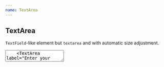 ```yaml
---
name: TextArea
---
```



## TextArea

`TextField`-like element but `textarea` and with automatic size adjustment.

<Playground>
  <Flex gap="md" css={{ p: '$6', bc: '$surface' }}>
    <TextArea label="Enter your name" placeholder="John Doe" />
    <TextArea label="Enter your name" placeholder="John Doe" disabled />
    <TextArea label="Enter your name" placeholder="John Doe" readOnly />
  </Flex>
</Playground>

## Variants

<Playground>
  <Flex gap="lg" css={{ p: '$6', bc: '$surface' }}>
    <Flex flow="column" gap="md">
      <TextArea label="Boxed" hint="Default variant" placeholder="Default boxed variant" />
      <TextArea variant="underlined" hint="Pretty variant" label="Underlined" placeholder="Pretty underlined" />
      <TextArea variant="transparent" hint="Not using labels" placeholder="Transparent variant" />
      <TextArea variant="flat" label="Flat variant" hint="Press Esc to cancel" placeholder="Flat variant" />
    </Flex>
    <Flex flow="column" gap="md">
      <TextArea
        label="Boxed"
        secondaryLabel="(disabled)"
        hint="Default variant"
        placeholder="Default boxed variant"
        disabled
      />
      <TextArea
        variant="underlined"
        hint="Pretty variant"
        secondaryLabel="(disabled)"
        label="Underlined"
        placeholder="Pretty underlined"
        disabled
      />
      <TextArea variant="transparent" hint="Not using labels" placeholder="Transparent variant" disabled />
      <TextArea disabled variant="flat" label="Flat variant" hint="Press Esc to cancel" placeholder="Flat variant" />
    </Flex>
  </Flex>
</Playground>

## Size

<Playground>
  <Flex gap="lg" css={{ p: '$6', bc: '$surface' }}>
    <Flex flow="column" gap="md">
      <TextArea size="sm" label="Boxed" hint="Default variant" placeholder="Small size" />
      <TextArea size="sm" variant="underlined" hint="Pretty variant" label="Underlined" placeholder="Small size" />
      <TextArea size="sm" variant="transparent" hint="Not using labels" placeholder="Small size" />
    </Flex>
    <Flex flow="column" gap="md">
      <TextArea size="md" label="Boxed" hint="Default variant" placeholder="Default size" />
      <TextArea size="md" variant="underlined" hint="Pretty variant" label="Underlined" placeholder="Default size" />
      <TextArea size="md" variant="transparent" hint="Not using labels" placeholder="Default size" />
    </Flex>
    <Flex flow="column" gap="md">
      <TextArea size="lg" label="Boxed" hint="Default variant" placeholder="Large size" />
      <TextArea size="lg" variant="underlined" hint="Pretty variant" label="Underlined" placeholder="Large size" />
      <TextArea size="lg" variant="transparent" hint="Not using labels" placeholder="Large size" />
    </Flex>
    <Flex flow="column" gap="md">
      <TextArea size="xl" label="Boxed" hint="Default variant" placeholder="Editable heading size" />
      <TextArea
        size="xl"
        variant="underlined"
        hint="Pretty variant"
        label="Underlined"
        placeholder="Editable heading size"
        as="textarea"
      />
      <TextArea size="xl" variant="transparent" hint="Not using labels" placeholder="Editable heading size" />
    </Flex>
  </Flex>
</Playground>

## Validity

<Playground>
  {() => {
    const [value, setValue] = React.useState('me@email.com');
    const isValid = React.useMemo(() => /^\w+([\.-]?\w+)*@\w+([\.-]?\w+)*(\.\w{2,3})+$/.test(value), [value]);
    return (
      <Box css={{ p: '$6', bc: '$surface' }}>
        <Flex gap="md" cross="end">
          <TextArea
            cross="stretch"
            validity={isValid ? 'valid' : 'invalid'}
            label="Email"
            hint={!isValid ? 'Check that your email is typed correctly' : ' '}
            placeholder="john.doe@mail.com"
            value={value}
            onChange={setValue}
          />
          <TextArea
            cross="stretch"
            validity={isValid ? 'valid' : 'invalid'}
            label="Email"
            hint={!isValid ? 'Check that your email is typed correctly' : ' '}
            placeholder="john.doe@mail.com"
            value={value}
            onChange={setValue}
            variant="underlined"
          />
          <TextArea
            cross="stretch"
            validity={isValid ? 'valid' : 'invalid'}
            hint={!isValid ? 'Check that your email is typed correctly' : ' '}
            placeholder="john.doe@mail.com"
            value={value}
            onChange={setValue}
            variant="transparent"
          />
        </Flex>
      </Box>
    );
  }}
</Playground>

## Label alignment

Since input is wrapped in `Flex` component, you can easily pass any props `Flex` supports,
for example to specify flow direction:

<Playground>
  <Box css={{ p: '$6', bc: '$surface' }}>
    <Box css={{ 'width': '420px', '@tablet': { width: '300px' } }}>
      <TextArea
        label="Enter your name"
        flow={{ '@desktop': 'row', '@tablet': 'column' }}
        gap={{ '@desktop': '6', '@initial': '2' }}
        placeholder="John Doe"
        hint="Real name will help your friends to find you!"
      />
    </Box>
  </Box>
</Playground>
